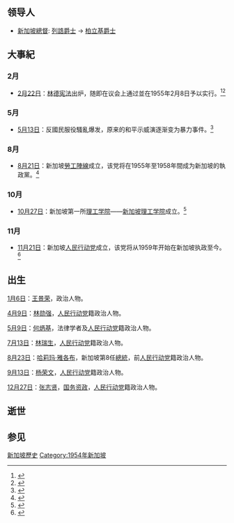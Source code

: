 {{SingaporeYearTOC|1954}}
{{新加坡旗帜|1954}}
{{C20YearInTopic|1954年}}

== 领导人 ==

* [[新加坡總督|新加坡總督]]: [[列誥|列誥爵士]] → [[柏立基|柏立基爵士]]

==大事紀==

=== 2月 ===
*[[2月22日|2月22日]]：[[新加坡宪法|林德宪法]]出炉，随即在议会上通过並在1955年2月8日予以实行。<ref>{{cite web |title=林德宪法 Rendel Commission |url=http://navalants.blogspot.com/2019/05/rendel-commission.html |website=从夜暮到黎明 From Dusk to Dawn |accessdate=2021-02-01}}</ref><ref>{{cite web |title=Rendel Commission Report is made official |url=http://eresources.nlb.gov.sg/history/events/21405a81-9376-4f6b-8200-47e62d0cbfc8 |website=新加坡国家图书馆管理局 NLB |accessdate=2019-07-15 |archive-date=2020-02-18 |archive-url=https://web.archive.org/web/20200218231223/http://eresources.nlb.gov.sg/history/events/21405a81-9376-4f6b-8200-47e62d0cbfc8 |dead-url=no }}</ref>

=== 5月 ===
*[[5月13日|5月13日]]：反國民服役騷亂爆发，原来的和平示威演逐渐变为暴力事件。<ref>{{cite web |title=National Service riots of 1954 |url=http://eresources.nlb.gov.sg/infopedia/articles/SIP_1202_2006-07-28.html |website=新加坡国家图书馆管理局 NLB |accessdate=2019-07-15 |archive-date=2015-08-01 |archive-url=https://web.archive.org/web/20150801044819/http://eresources.nlb.gov.sg/infopedia/articles/SIP_1202_2006-07-28.html |dead-url=no }}</ref>

=== 8月 ===
*[[8月21日|8月21日]]：新加坡[[勞工陣線|勞工陣線]]成立，该党将在1955年至1958年間成为新加坡的執政黨。<ref>{{cite web |title=Singapore Labour Front is formed |url=http://eresources.nlb.gov.sg/history/events/ff12c3ab-9bec-4b29-a393-989356be644e |website=新加坡国家图书馆管理局 NLB |accessdate=2019-07-15 |archive-date=2020-02-20 |archive-url=https://web.archive.org/web/20200220204914/http://eresources.nlb.gov.sg/history/events/ff12c3ab-9bec-4b29-a393-989356be644e |dead-url=no }}</ref>

=== 10月 ===
*[[10月27日|10月27日]]：新加坡第一所[[理工学院|理工学院]]——[[新加坡理工学院|新加坡理工学院]]成立。<ref>{{cite web |title=Singapore Polytechnic |url=http://eresources.nlb.gov.sg/infopedia/articles/SIP_2019-04-15_102439.html |website=新加坡国家图书馆管理局 NLB |accessdate=2019-07-15 |archive-date=2021-03-03 |archive-url=https://web.archive.org/web/20210303031254/https://eresources.nlb.gov.sg/infopedia/articles/SIP_2019-04-15_102439.html |dead-url=no }}</ref>

=== 11月 ===
*[[11月21日|11月21日]]：新加坡[[人民行动党|人民行动党]]成立，该党将从1959年开始在新加坡执政至今。<ref>{{cite news |title=People's Action Party is formed |url=http://eresources.nlb.gov.sg/history/events/741da0eb-518a-49b9-9902-06fd499bd5ba |website=新加坡国家图书馆管理局 NLB |accessdate=2019-07-15 |archive-date=2021-02-28 |archive-url=https://web.archive.org/web/20210228115558/https://eresources.nlb.gov.sg/history/events/741da0eb-518a-49b9-9902-06fd499bd5ba |dead-url=no }}</ref>

==出生==
[[1月6日|1月6日]]：[[王景荣_(1955年)|王景荣]]，政治人物。

[[4月9日|4月9日]]：[[林勋强|林勋强]]，[[人民行动党|人民行动党]]籍政治人物。

[[5月9日|5月9日]]：[[何炳基|何炳基]]，法律学者及[[人民行动党|人民行动党]]籍政治人物。

[[7月13日|7月13日]]：[[林瑞生|林瑞生]]，[[人民行动党|人民行动党]]籍政治人物。

[[8月23日|8月23日]]：[[哈莉玛·雅各布|哈莉玛·雅各布]]，新加坡第8任[[新加坡总统|總統]]，前[[人民行动党|人民行动党]]籍政治人物。

[[9月13日|9月13日]]：[[杨荣文|杨荣文]]，[[人民行动党|人民行动党]]籍政治人物。

[[12月27日|12月27日]]：[[张志贤|张志贤]]，[[國務資政_(新加坡)|国务资政]]，[[人民行动党|人民行动党]]籍政治人物。

== 逝世 ==

== 参见 ==
{{各年新加坡|state=expanded}}
[[Category:新加坡歷史|]]
[[Category:1954年新加坡|Category:1954年新加坡]]